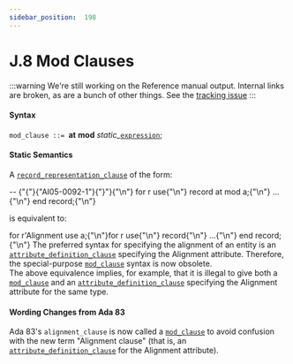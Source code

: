 ---
sidebar_position:  198
---

# J.8 Mod Clauses

:::warning
We're still working on the Reference manual output.  Internal links are broken,
as are a bunch of other things.
See the [tracking issue](https://github.com/ada-lang-io/ada-lang-io/issues/20)
:::



#### Syntax

<p><code>mod_clause</code><a id="S0369"></a><code> ::= </code><strong>at</strong> <strong>mod</strong> <em>static_</em><code><a href="../AA-4/AA-4.4#S0132">expression</a></code>;<br /></p>


#### Static Semantics

<p>A <code><a href="../AA-13/AA-13.5#S0352">record_representation_clause</a></code> of the form: <br /></p>

<CodeBlock>
--  {"{"}{"AI05-0092-1"}{"}"}{"\n"} for r use{"\n"}    record at mod a;{"\n"}        ...{"\n"}    end record;{"\n"}

</CodeBlock>
<p>is equivalent to: <br /></p>

<CodeBlock>
for r'Alignment use a;{"\n"}for r use{"\n"}    record{"\n"}        ...{"\n"}    end record;{"\n"}

</CodeBlock>
<Admonition type="aarm" aarm="reason" title="Reason: ">
<strong></strong>The preferred syntax for specifying the alignment of an entity is an <code><a href="../AA-13/AA-13.3#S0349">attribute_definition_clause</a></code> specifying the Alignment attribute. Therefore, the special-purpose <code><a href="../AA-J/AA-J.8#S0369">mod_clause</a></code> syntax is now obsolete.<br /></Admonition>

<Admonition type="aarm" aarm="note" title="Note: ">
The above equivalence implies, for example, that it is illegal to give both a <code><a href="../AA-J/AA-J.8#S0369">mod_clause</a></code> and an <code><a href="../AA-13/AA-13.3#S0349">attribute_definition_clause</a></code> specifying the Alignment attribute for the same type. <br /></Admonition>


#### Wording Changes from Ada 83

<Admonition type="aarm" aarm="note" title="Note: ">
Ada 83's <code>alignment_clause</code> is now called a <code><a href="../AA-J/AA-J.8#S0369">mod_clause</a></code> to avoid confusion with the new term "Alignment clause" (that is, an <code><a href="../AA-13/AA-13.3#S0349">attribute_definition_clause</a></code> for the Alignment attribute). <br /></Admonition>

